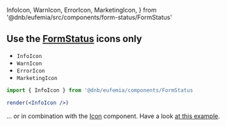   InfoIcon,
  WarnIcon,
  ErrorIcon,
  MarketingIcon,
} from '@dnb/eufemia/src/components/form-status/FormStatus'

## Use the [**FormStatus**](/uilib/components/form-status) icons only

- `InfoIcon`   <InfoIcon />
- `WarnIcon`   <WarnIcon />
- `ErrorIcon` <ErrorIcon />
- `MarketingIcon` <MarketingIcon />

```jsx
import { InfoIcon } from '@dnb/eufemia/components/FormStatus

render(<InfoIcon />)
```

... or in combination with the [Icon](/uilib/components/form-status?fullscreen#form-status-icons) component. Have a look [at this example](/uilib/components/form-status#form-status-icons).
